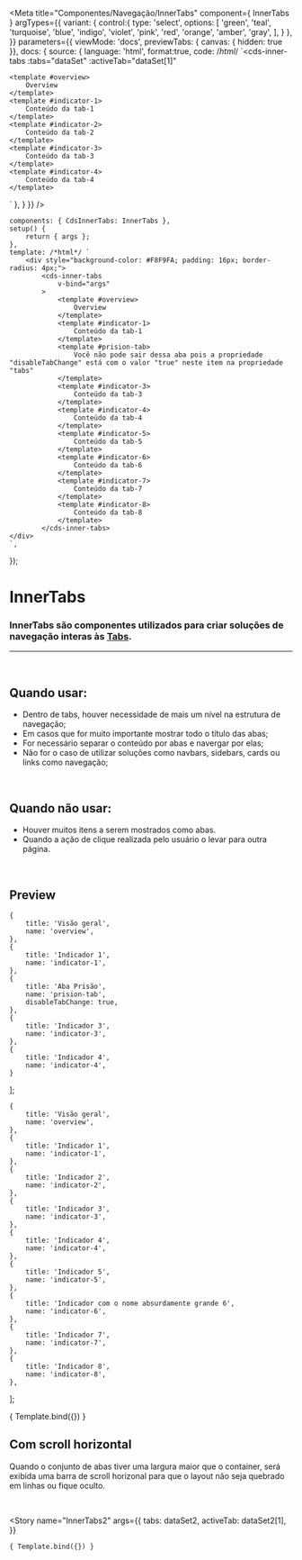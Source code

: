
<Meta
	title="Componentes/Navegação/InnerTabs"
	component={ InnerTabs }
	argTypes={{
		variant: {
			control:{
				type: 'select',
				options: [
					'green',
					'teal',
					'turquoise',
					'blue',
					'indigo',
					'violet',
					'pink',
					'red',
					'orange',
					'amber',
					'gray',
				],
			}
		},
	}}
	parameters={{
		viewMode: 'docs',
		previewTabs: { canvas: { hidden: true }},
		docs: {
			source: {
				language: 'html',
				format:true,
				code: /*html*/ 
`<cds-inner-tabs
	:tabs="dataSet"
	:activeTab="dataSet[1]"
>
	<template #overview>
		Overview
	</template>
	<template #indicator-1>
		Conteúdo da tab-1
	</template>
	<template #indicator-2>
		Conteúdo da tab-2
	</template>
	<template #indicator-3>
		Conteúdo da tab-3
	</template>
	<template #indicator-4>
		Conteúdo da tab-4
	</template>
</cds-inner-tabs>`
			},
		}
	}}
/>

	components: { CdsInnerTabs: InnerTabs },
	setup() {
		return { args };
	},
	template: /*html*/ `
		<div style="background-color: #F8F9FA; padding: 16px; border-radius: 4px;">
			<cds-inner-tabs
				v-bind="args"
			>
				<template #overview>
					Overview
				</template>
				<template #indicator-1>
					Conteúdo da tab-1
				</template>
				<template #prision-tab>
					Você não pode sair dessa aba pois a propriedade "disableTabChange" está com o valor "true" neste item na propriedade "tabs"
				</template>
				<template #indicator-3>
					Conteúdo da tab-3
				</template>
				<template #indicator-4>
					Conteúdo da tab-4
				</template>
				<template #indicator-5>
					Conteúdo da tab-5
				</template>
				<template #indicator-6>
					Conteúdo da tab-6
				</template>
				<template #indicator-7>
					Conteúdo da tab-7
				</template>
				<template #indicator-8>
					Conteúdo da tab-8
				</template>
			</cds-inner-tabs>
	</div>
	`,
});

# InnerTabs

### InnerTabs são componentes utilizados para criar soluções de navegação interas às <a href="https://sysvale.github.io/cuida/?path=/docs/componentes-navega%C3%A7%C3%A3o-tabs--tabs">Tabs</a>.
---
<br />

## Quando usar:
- Dentro de tabs, houver necessidade de mais um nível na estrutura de navegação;
- Em casos que for muito importante mostrar todo o título das abas;
- For necessário separar o conteúdo por abas e navergar por elas;
- Não for o caso de utilizar soluções como navbars, sidebars, cards ou links como navegação;

<br />

## Quando não usar:
- Houver muitos itens a serem mostrados como abas.
- Quando a ação de clique realizada pelo usuário o levar para outra página.

<br />

## Preview

	{
		title: 'Visão geral',
		name: 'overview',
	},
	{
		title: 'Indicador 1',
		name: 'indicator-1',
	},
	{
		title: 'Aba Prisão',
		name: 'prision-tab',
		disableTabChange: true,
	},
	{
		title: 'Indicador 3',
		name: 'indicator-3',
	},
	{
		title: 'Indicador 4',
		name: 'indicator-4',
	}
];

	{
		title: 'Visão geral',
		name: 'overview',
	},
	{
		title: 'Indicador 1',
		name: 'indicator-1',
	},
	{
		title: 'Indicador 2',
		name: 'indicator-2',
	},
	{
		title: 'Indicador 3',
		name: 'indicator-3',
	},
	{
		title: 'Indicador 4',
		name: 'indicator-4',
	},
	{
		title: 'Indicador 5',
		name: 'indicator-5',
	},
	{
		title: 'Indicador com o nome absurdamente grande 6',
		name: 'indicator-6',
	},
	{
		title: 'Indicador 7',
		name: 'indicator-7',
	},
	{
		title: 'Indicador 8',
		name: 'indicator-8',
	},
];

<Canvas>
	<Story
		name="InnerTabs"
		args={{
			tabs: dataSet,
			activeTab: dataSet[1],
			lazy: false,
			headerLeft: false,
		}}
	>
		{ Template.bind({}) }
	</Story>
</Canvas>

<ArgsTable story="InnerTabs" />

## __Com scroll horizontal__
Quando o conjunto de abas tiver uma largura maior que o container, será exibida uma barra de scroll horizonal para que o layout não seja quebrado em linhas ou fique oculto.

<br />

<Story
	name="InnerTabs2"
	args={{
		tabs: dataSet2,
		activeTab: dataSet2[1],
	}}
>
	{ Template.bind({}) }
</Story>
